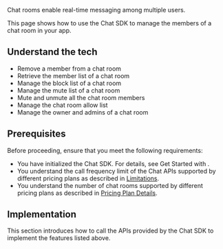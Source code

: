 
Chat rooms enable real-time messaging among multiple users.

This page shows how to use the Chat SDK to manage the members of a chat room in your app.

## Understand the tech

<Understand />

- Remove a member from a chat room
- Retrieve the member list of a chat room
- Manage the block list of a chat room
- Manage the mute list of a chat room
- Mute and unmute all the chat room members
- Manage the chat room allow list
- Manage the owner and admins of a chat room


## Prerequisites

Before proceeding, ensure that you meet the following requirements:

- You have initialized the Chat SDK. For details, see <Link to="/agora-chat/get-started/get-started-sdk?platform={{platform.PATH}}">Get Started with <Vpl k="NAME" /></Link>.
- You understand the call frequency limit of the Chat APIs supported by different pricing plans as described in [Limitations](/agora-chat/reference/limitations).
- You understand the number of chat rooms supported by different pricing plans as described in [Pricing Plan Details](/agora-chat/reference/pricing-plan-details).


## Implementation

This section introduces how to call the APIs provided by the Chat SDK to implement the features listed above.

<ProjectImplement />